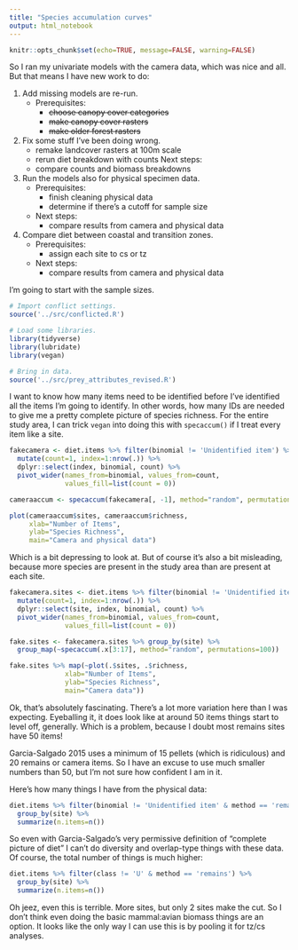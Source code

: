 ```yaml
---
title: "Species accumulation curves"
output: html_notebook
---
```


```r
knitr::opts_chunk$set(echo=TRUE, message=FALSE, warning=FALSE)
```

So I ran my univariate models with the camera data, which was nice and all. But that means I have new work to do:

1. Add missing models are re-run.
    * Prerequisites:
      * ~~choose canopy cover categories~~
      * ~~make canopy cover rasters~~
      * ~~make older forest rasters~~
2. Fix some stuff I've been doing wrong.
    * remake landcover rasters at 100m scale
    * rerun diet breakdown with counts
    Next steps:
    * compare counts and biomass breakdowns
3. Run the models also for physical specimen data.
    * Prerequisites:
      * finish cleaning physical data
      * determine if there's a cutoff for sample size
    * Next steps:
      * compare results from camera and physical data
4. Compare diet between coastal and transition zones.
    * Prerequisites:
      * assign each site to cs or tz
    * Next steps:
      * compare results from camera and physical data
    
I'm going to start with the sample sizes.

```r
# Import conflict settings.
source('../src/conflicted.R')

# Load some libraries.
library(tidyverse)
library(lubridate)
library(vegan)

# Bring in data.
source('../src/prey_attributes_revised.R')
```

I want to know how many items need to be identified before I've identified all the items I'm going to identify. In other words, how many IDs are needed to give me a pretty complete picture of species richness. For the entire study area, I can trick `vegan` into doing this with `specaccum()` if I treat every item like a site.

```r
fakecamera <- diet.items %>% filter(binomial != 'Unidentified item') %>% 
  mutate(count=1, index=1:nrow(.)) %>%
  dplyr::select(index, binomial, count) %>%
  pivot_wider(names_from=binomial, values_from=count,
              values_fill=list(count = 0))

cameraaccum <- specaccum(fakecamera[, -1], method="random", permutations=100)

plot(cameraaccum$sites, cameraaccum$richness,
     xlab="Number of Items",
     ylab="Species Richness",
     main="Camera and physical data")

```

Which is a bit depressing to look at. But of course it's also a bit misleading, because more species are present in the study area than are present at each site.

```r
fakecamera.sites <- diet.items %>% filter(binomial != 'Unidentified item' & method == 'camera') %>% 
  mutate(count=1, index=1:nrow(.)) %>%
  dplyr::select(site, index, binomial, count) %>%
  pivot_wider(names_from=binomial, values_from=count,
              values_fill=list(count = 0))

fake.sites <- fakecamera.sites %>% group_by(site) %>% 
  group_map(~specaccum(.x[3:17], method="random", permutations=100))

fake.sites %>% map(~plot(.$sites, .$richness,
              xlab="Number of Items",
              ylab="Species Richness",
              main="Camera data"))
```

Ok, that's absolutely fascinating. There's a lot more variation here than I was expecting. Eyeballing it, it does look like at around 50 items things start to level off, generally. Which is a problem, because I doubt most remains sites have 50 items!

Garcia-Salgado 2015 uses a minimum of 15 pellets (which is ridiculous) and 20 remains or camera items. So I have an excuse to use much smaller numbers than 50, but I'm not sure how confident I am in it.

Here's how many things I have from the physical data:

```r
diet.items %>% filter(binomial != 'Unidentified item' & method == 'remains') %>% 
  group_by(site) %>% 
  summarize(n.items=n())
```

So even with Garcia-Salgado's very permissive definition of "complete picture of diet" I can't do diversity and overlap-type things with these data. Of course, the total number of things is much higher:

```r
diet.items %>% filter(class != 'U' & method == 'remains') %>%
  group_by(site) %>% 
  summarize(n.items=n())
```

Oh jeez, even this is terrible. More sites, but only 2 sites make the cut. So I don't think even doing the basic mammal:avian biomass things are an option. It looks like the only way I can use this is by pooling it for tz/cs analyses.